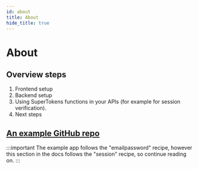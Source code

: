 ```yaml
---
id: about
title: About
hide_title: true
---
```


<!-- COPY SECTION -->
<!-- ./thirdpartyemailpassword/serverless/with-aws-lambda/about.mdx -->
<!-- 1 -->

# About

## Overview steps

1. Frontend setup
2. Backend setup
3. Using SuperTokens functions in your APIs (for example for session verification).
4. Next steps

## [An example GitHub repo](https://github.com/supertokens/supertokens-node/tree/master/examples/aws/with-emailpassword) 

<!-- END COPY SECTION -->

:::important
The example app follows the "emailpassword" recipe, however this section in the docs follows the "session" recipe, so continue reading on.
:::
